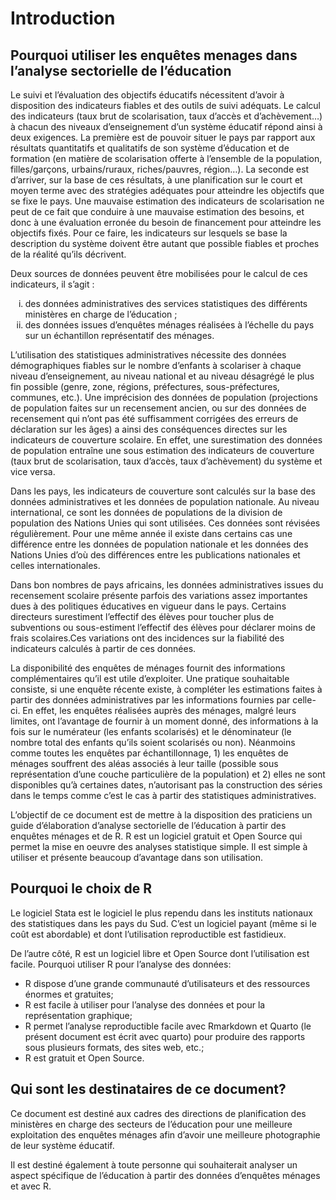 # Introduction {.unnumbered}

## Pourquoi utiliser les enquêtes menages dans l'analyse sectorielle de l'éducation

Le suivi et l’évaluation des objectifs éducatifs nécessitent d’avoir à disposition des indicateurs fiables et des outils de suivi adéquats. Le calcul des indicateurs (taux brut de scolarisation, taux d’accès et d’achèvement…) à chacun des niveaux d’enseignement d’un système éducatif répond ainsi à deux exigences. La première est de pouvoir situer le pays par rapport aux résultats quantitatifs et qualitatifs de son système d’éducation et de formation (en matière de scolarisation offerte à l’ensemble de la population, filles/garçons, urbains/ruraux, riches/pauvres, région…). La seconde est d’arriver, sur la base de ces résultats, à une planification sur le court et moyen terme avec des stratégies adéquates pour atteindre les objectifs que se fixe le pays. Une mauvaise estimation des indicateurs de scolarisation ne peut de ce fait que conduire à une mauvaise estimation des besoins, et donc à une évaluation erronée du besoin de financement pour atteindre les objectifs fixés. Pour ce faire, les indicateurs sur lesquels se base la description du système doivent être autant que possible fiables et proches de la réalité qu’ils décrivent.

Deux sources de données peuvent être mobilisées pour le calcul de ces indicateurs, il s’agit :

i)  des données administratives des services statistiques des différents ministères en charge de l’éducation ;
ii) des données issues d’enquêtes ménages réalisées à l’échelle du pays sur un échantillon représentatif des ménages.

L’utilisation des statistiques administratives nécessite des données démographiques fiables sur le nombre d’enfants à scolariser à chaque niveau d’enseignement, au niveau national et au niveau désagrégé le plus fin possible (genre, zone, régions, préfectures, sous-préfectures, communes, etc.). Une imprécision des données de population (projections de population faites sur un recensement ancien, ou sur des données de recensement qui n’ont pas été suffisamment corrigées des erreurs de déclaration sur les âges) a ainsi des conséquences directes sur les indicateurs de couverture scolaire. En effet, une surestimation des données de population entraîne une sous estimation des indicateurs de couverture (taux brut de scolarisation, taux d’accès, taux d’achèvement) du système et vice versa.

Dans les pays, les indicateurs de couverture sont calculés sur la base des données administratives et les données de population nationale. Au niveau international, ce sont les données de populations de la division de population des Nations Unies qui sont utilisées. Ces données sont révisées régulièrement. Pour une même année il existe dans certains cas une différence entre les données de population nationale et les données des Nations Unies d’où des différences entre les publications nationales et celles internationales.

Dans bon nombres de pays africains, les données administratives issues du recensement scolaire présente parfois des variations assez importantes dues à des politiques éducatives en vigueur dans le pays. Certains directeurs surestiment l'effectif des élèves pour toucher plus de subventions ou sous-estiment l'effectif des élèves pour déclarer moins de frais scolaires.Ces variations ont des incidences sur la fiabilité des indicateurs calculés à partir de ces données.

La disponibilité des enquêtes de ménages fournit des informations complémentaires qu’il est utile d’exploiter. Une pratique souhaitable consiste, si une enquête récente existe, à compléter les estimations faites à partir des données administratives par les informations fournies par celle-ci. En effet, les enquêtes réalisées auprès des ménages, malgré leurs limites, ont l’avantage de fournir à un moment donné, des informations à la fois sur le numérateur (les enfants scolarisés) et le dénominateur (le nombre total des enfants qu’ils soient scolarisés ou non). Néanmoins comme toutes les enquêtes par échantillonnage, 1) les enquêtes de ménages souffrent des aléas associés à leur taille (possible sous représentation d’une couche particulière de la population) et 2) elles ne sont disponibles qu’à certaines dates, n’autorisant pas la construction des séries dans le temps comme c’est le cas à partir des statistiques administratives.


L'objectif de ce document est de mettre à la disposition des praticiens un guide d'élaboration d'analyse sectorielle de l'éducation à partir des enquêtes ménages et de R. R est un logiciel gratuit et Open Source qui permet la mise en oeuvre des analyses statistique simple. Il est simple à utiliser et présente beaucoup d'avantage dans son utilisation. 

## Pourquoi le choix de R

Le logiciel Stata est le logiciel le plus rependu dans les instituts nationaux des statistiques dans les pays du Sud. C'est un logiciel payant (même si le coût est abordable) et dont l'utilisation reproductible est fastidieux.

De l'autre côté, R est un logiciel libre et Open Source dont l'utilisation est facile. Pourquoi utiliser R pour l'analyse des données:

- R dispose d'une grande communauté d'utilisateurs et des ressources énormes et gratuites;
- R est facile à utiliser pour l'analyse des données et pour la représentation graphique;
- R permet l'analyse reproductible facile avec Rmarkdown et Quarto (le présent document est écrit avec quarto) pour produire des rapports sous plusieurs formats, des sites web, etc.;
- R est gratuit et Open Source.

## Qui sont les destinataires de ce document?

Ce document est destiné aux cadres des directions de planification des ministères en charge des secteurs de l'éducation pour une meilleure exploitation des enquêtes ménages afin d'avoir une meilleure photographie de leur système éducatif.

Il est destiné également à toute personne qui souhaiterait analyser un aspect spécifique de l'éducation à partir des données d'enquêtes ménages et avec R.



